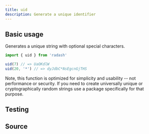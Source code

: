 ```yaml
---
title: uid
description: Generate a unique identifier
---
```



## Basic usage

Generates a unique string with optional special characters.

```ts
import { uid } from 'radash'

uid(7) // => UaOKdlW
uid(20, '*') // => dyJdbC*NsEgcnGjTHS
```

Note, this function is optimized for simplicity and usability -- not performance or security. If you need to create universally unique or cryptographically random strings use a package specifically for that purpose.

## Testing

<TestingLinkAndPreview module="random" func="uid" />

## Source

<SourceLinkAndPreview module="random" func="uid" />